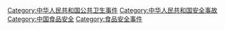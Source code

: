 [[Category:中华人民共和国公共卫生事件|Category:中华人民共和国公共卫生事件]]
[[Category:中华人民共和国安全事故|Category:中华人民共和国安全事故]]
[[Category:中国食品安全|Category:中国食品安全]]
[[Category:食品安全事件|Category:食品安全事件]]